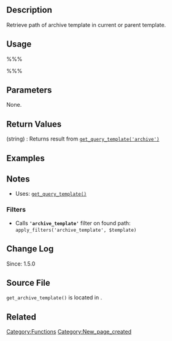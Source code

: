 {{Languages|
{{en|Function Reference/get_archive_template}}
{{it|Riferimento funzioni/get_archive_template}}
{{ja|関数リファレンス/get_archive_template}}
}}

== Description ==
Retrieve path of archive template in current or parent template. 

== Usage ==
%%%<?php get_archive_template(); ?>%%%

== Parameters ==
None.

== Return Values ==
; (string) : Returns result from [[Function_Reference/get_query_template|<tt>get_query_template('archive')</tt>]]

== Examples ==
<!-- Need creative examples. Feel free to link to external examples. -->

== Notes ==
* Uses: [[Function_Reference/get_query_template|<tt>get_query_template()</tt>]]

=== Filters ===
* Calls <b><tt>'archive_template'</tt></b> filter on found path: <br /><tt>apply_filters('archive_template', $template)</tt>

== Change Log ==
Since: 1.5.0

== Source File ==

<tt>get_archive_template()</tt> is located in {{Trac|wp-includes/template.php}}.

== Related ==
<!--
    To Do:
    Need to find related functions.
    Need to create groups of functions and create templates to add them to a page quickly.
    Some functions may be related to many groups of functions.
-->

{{Tag Footer}}

[[Category:Functions]]
[[Category:New_page_created]]
